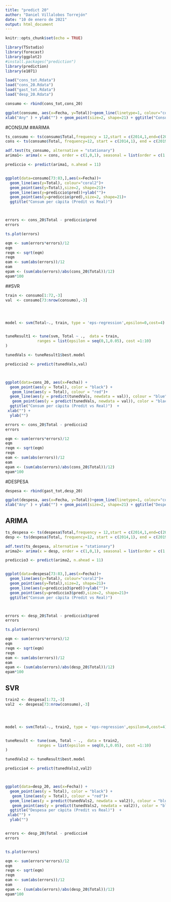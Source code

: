 ---
title: "predict 20"
author: "Daniel Villalobos Torrejón"
date: "10 de enero de 2021"
output: html_document
---

```{r setup, include=FALSE}
knitr::opts_chunk$set(echo = TRUE)
```

```{r}
library(TSstudio)
library(forecast)
library(ggplot2)
#install.packages("prediction")
library(prediction)
library(e1071)
```

```{r}
load("cons_tot.Rdata")
load("cons_20.Rdata")
load("gast_tot.Rdata")
load("desp_20.Rdata")
```

```{r}

consumo <- rbind(cons_tot,cons_20)

ggplot(consumo, aes(x=Fecha, y=Total))+geom_line(linetype=1, colour="coral2")+
xlab("Any" ) + ylab("") + geom_point(size=2, shape=21) + ggtitle("Consum per càpita alimentari a Espanya (2014-2020)")+ theme(plot.title = element_text(hjust = 0.5)) +scale_y_continuous(breaks=c(50, 55,60,65,70), labels=c('50 €', '55 €', '60 €','65 €','70 €') ) 

```
#CONSUM
##ARIMA

```{r}
ts_consumo <- ts(consumo$Total,frequency = 12,start = c(2014,1,end=c(2020,12)))
cons <- ts(consumo$Total, frequency=12, start = c(2014,1), end = c(2019,12))

adf.test(ts_consumo, alternative = "stationary")
arima1<- arima(x = cons, order = c(1,0,1), seasonal = list(order = c(1,0,1)))

prediccio <- predict(arima1, n.ahead = 11)


ggplot(data=consumo[73:83,],aes(x=Fecha))+
  geom_line(aes(y=Total), colour="coral2")+
  geom_point(aes(y=Total),size=2, shape=21)+
  geom_line(aes(y=prediccio$pred))+ylab("")+
  geom_point(aes(y=prediccio$pred),size=2, shape=21)+
  ggtitle("Consum per càpita (Predit vs Real)")



errors <- cons_20$Total - prediccio$pred
errors

ts.plot(errors)

eqm <- sum(errors*errors)/12
eqm
reqm <- sqrt(eqm)
reqm
eam <- sum(abs(errors))/12
eam
epam <- (sum(abs(errors)/abs(cons_20$Total))/12)
epam*100
```

##SVR
```{r}


train <- consumo[1:72,-3]
val  <- consumo[73:nrow(consumo),-3]




model <- svm(Total~., train, type = 'eps-regression',epsilon=0,cost=4)


tuneResult1 <- tune(svm, Total ~ .,  data = train,
              ranges = list(epsilon = seq(0,1,0.05), cost =1:10)
)

tunedVals <- tuneResult1$best.model

prediccio2 <- predict(tunedVals,val)



ggplot(data=cons_20, aes(x=Fecha)) +
  geom_point(aes(y = Total), color = "black") +
   geom_line(aes(y = Total), colour = "red")+
  geom_line(aes(y = predict(tunedVals, newdata = val)), colour = "blue")+
   geom_point(aes(y = predict(tunedVals, newdata = val)), color = "black") +
  ggtitle("Consum per càpita (Predit vs Real)")  +
 xlab("") +
  ylab("")

errors <- cons_20$Total - prediccio2
errors

eqm <- sum(errors*errors)/12
eqm
reqm <- sqrt(eqm)
reqm
eam <- sum(abs(errors))/12
eam
epam <- (sum(abs(errors)/abs(cons_20$Total))/12)
epam*100
```


#DESPESA


```{r}
despesa <- rbind(gast_tot,desp_20)

ggplot(despesa, aes(x=Fecha, y=Total))+geom_line(linetype=1, colour="coral2")+
xlab("Any" ) + ylab("") + geom_point(size=2, shape=21) + ggtitle("Despesa per càpita alimentari a Espanya (2014-2020)")+ theme(plot.title = element_text(hjust = 0.5)) + scale_y_continuous(breaks=c(120, 130,140,150,160,170,180), labels=c('120 €', '130 €', '140 €','150 €','160 €','170 €','180 €') ) 
```

## ARIMA
```{r}
ts_despesa <- ts(despesa$Total,frequency = 12,start = c(2014,1,end=c(2020,12)))
desp <- ts(despesa$Total, frequency=12, start = c(2014,1), end = c(2019,12))

adf.test(ts_despesa, alternative = "stationary")
arima2<- arima(x = desp, order = c(1,0,1), seasonal = list(order = c(1,0,1)))

prediccio3 <- predict(arima2, n.ahead = 11)


ggplot(data=despesa[73:83,],aes(x=Fecha))+
  geom_line(aes(y=Total), colour="coral2")+
  geom_point(aes(y=Total),size=2, shape=21)+
  geom_line(aes(y=prediccio3$pred))+ylab("")+
  geom_point(aes(y=prediccio3$pred),size=2, shape=21)+
  ggtitle("Consum per càpita (Predit vs Real)")



errors <- desp_20$Total - prediccio3$pred
errors

ts.plot(errors)

eqm <- sum(errors*errors)/12
eqm
reqm <- sqrt(eqm)
reqm
eam <- sum(abs(errors))/12
eam
epam <- (sum(abs(errors)/abs(desp_20$Total))/12)
epam*100
```

## SVR 
```{r}
train2 <- despesa[1:72,-3]
val2  <- despesa[73:nrow(consumo),-3]




model <- svm(Total~., train2, type = 'eps-regression',epsilon=0,cost=4)


tuneResult <- tune(svm, Total ~ .,  data = train2,
              ranges = list(epsilon = seq(0,1,0.05), cost =1:10)
)

tunedVals2 <- tuneResult$best.model

prediccio4 <- predict(tunedVals2,val2)



ggplot(data=desp_20, aes(x=Fecha)) +
  geom_point(aes(y = Total), color = "black") +
   geom_line(aes(y = Total), colour = "red")+
  geom_line(aes(y = predict(tunedVals2, newdata = val2)), colour = "blue")+
   geom_point(aes(y = predict(tunedVals2, newdata = val2)), color = "black") +
  ggtitle("Despesa per càpita (Predit vs Real)")  +
 xlab("") +
  ylab("")


errors <- desp_20$Total - prediccio4
errors


ts.plot(errors)

eqm <- sum(errors*errors)/12
eqm
reqm <- sqrt(eqm)
reqm
eam <- sum(abs(errors))/12
eam
epam <- (sum(abs(errors)/abs(desp_20$Total))/12)
epam*100
```

